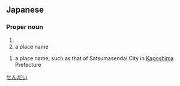 ==Japanese==
{{wikipedia|lang=ja}}
{{ja-kanjitab|川|内}}

===Proper noun===
{{ja-pos|proper noun|かわうち|hhira=かはうち}}

# {{surname|lang=ja|sort=かわうち}}
# a place name

{{ja-pos|proper noun|せんだい}}

# a place name, such as that of Satsumasendai City in [[Kagoshima]] Prefecture

[[Category:ja:Cities|せんだい]]